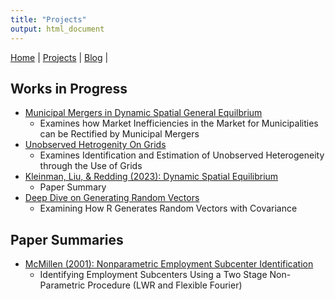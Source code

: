 ```yaml
---
title: "Projects"
output: html_document
---
```


|
[Home](https://chasewiedemann.github.io/index.html) |
[Projects](https://chasewiedemann.github.io/Site/Projects/projects.html) |
[Blog](https://chasewiedemann.github.io/Site/blog.html) |


## Works in Progress

- [Municipal Mergers in Dynamic Spatial General Equilbrium](https://chasewiedemann.github.io/Site/Projects/MuniProject/Replication.html)
  + Examines how Market Inefficiencies in the Market for Municipalities can be Rectified by Municipal Mergers
- [Unobserved Hetrogenity On Grids](https://chasewiedemann.github.io/Site/Projects/FKRB/Replication.html)
  + Examines Identification and Estimation of Unobserved Heterogeneity through the Use of Grids
- [Kleinman, Liu, \& Redding (2023): Dynamic Spatial Equilibrium](https://chasewiedemann.github.io/Site/Projects/KLR_2023/Summary.html)
  + Paper Summary
- [Deep Dive on Generating Random Vectors](https://chasewiedemann.github.io/Site/Projects/mvrnorm/mvrnorm_deep_dive.html)
  + Examining How R Generates Random Vectors with Covariance


## Paper Summaries

- [McMillen (2001): Nonparametric Employment Subcenter Identification](https://chasewiedemann.github.io/Site/Projects/McMillen_2001/Summary.html)
  + Identifying Employment Subcenters Using a Two Stage Non-Parametric Procedure (LWR and Flexible Fourier)
  
